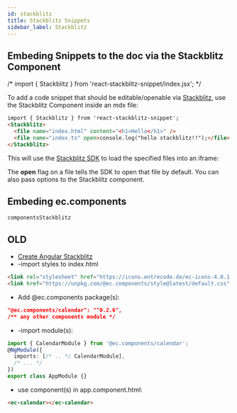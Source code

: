 ```yaml
---
id: stackblitz
title: Stackblitz Snippets
sidebar_label: Stackblitz
---
```


## Embeding Snippets to the doc via the Stackblitz Component

/* import { Stackblitz } from 'react-stackblitz-snippet/index.jsx'; */

To add a code snippet that should be editable/openable via [Stackblitz](https://stackblitz.com/), use the Stackblitz Component inside an mdx file:

```html
import { Stackblitz } from 'react-stackblitz-snippet';
<Stackblitz>
  <file name="index.html" content="<h1>Hello</h1>" />
  <file name="index.ts" open>console.log("hello stackblitz!!");</file>
</Stackblitz>
```

This will use the [Stackblitz SDK](https://stackblitz.com/docs#open-and-embed-stackblitz-projects) to load the specified files into an iframe:

<!-- <Stackblitz>
  <file name="index.html" content="<h1>Hello</h1>" open />
  <file name="index.ts">console.log("hello stackblitz!!");</file>
</Stackblitz> -->

The **open** flag on a file tells the SDK to open that file by default. You can also pass options to the Stackblitz component.

## Embeding ec.components

```
componentsStackblitz
```


## OLD

- [Create Angular Stackblitz](https://stackblitz.com/fork/angular)
- -import styles to index.html

```html
<link rel="stylesheet" href="https://icons.entrecode.de/ec-icons-4.0.1.min.css" />
<link href="https://unpkg.com/@ec.components/style@latest/default.css" rel="stylesheet" />
```

- Add @ec.components package(s):

```json
"@ec.components/calendar": "^0.2.6",
/** any other components module */
```

- -import module(s):

```ts
import { CalendarModule } from '@ec.components/calendar';
@NgModule({
  imports: [/* .. */ CalendarModule],
  /* ... */
})
export class AppModule {}
```

- use component(s) in app.component.html:

```html
<ec-calendar></ec-calendar>
```
